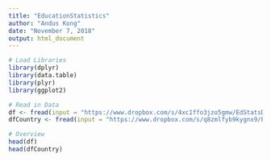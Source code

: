 ```yaml
---
title: "EducationStatistics"
author: "Andus Kong"
date: "November 7, 2018"
output: html_document
---
```


```r
# Load Libraries
library(dplyr)
library(data.table)
library(plyr)
library(ggplot2)

# Read in Data
df <- fread(input = "https://www.dropbox.com/s/4xc1ffo3jzo5gmw/EdStatsData.csv?dl=1")
dfCountry <- fread(input = "https://www.dropbox.com/s/q8zmlfyb9kygnx9/EdStatsCountry.csv?dl=1")
```

```r
# Overview
head(df)
head(dfCountry)
```

